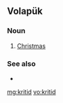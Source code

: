 ==Volapük==

===Noun===
{{infl|vo|noun}}

# [[Christmas]]

===See also===
* {{l|vo|kritidazäl}}

[[mg:kritid]]
[[vo:kritid]]
